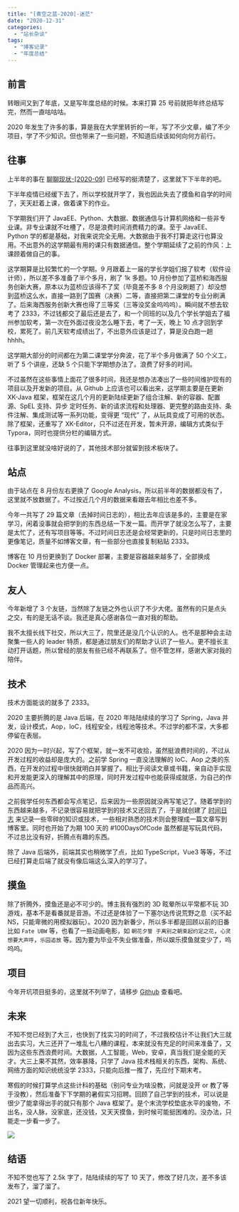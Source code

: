 ```yaml
---
title: "[青空之蓝-2020]-迷茫"
date: "2020-12-31"
categories:
  - "站长杂谈"
tags:
  - "博客记录"
  - "年度总结"
---
```



## 前言

转眼间又到了年底，又是写年度总结的时候。本来打算 25 号前就把年终总结写完，然而一直咕咕咕。

2020 年发生了许多的事，算是我在大学里转折的一年，写了不少文章，编了不少项目，学了不少知识。但也带来了一些问题，不知道后续该如何向何方前行。

## 往事

上半年的事在 [聊聊现状-\[2020-09\]](https://blog.ixk.me/talk-about-the-status-quo-2020-09.html "聊聊现状-[2020-09]") 已经写的挺清楚了，这里就下下半年的吧。

下半年疫情已经缓下去了，所以学校就开学了，我也因此失去了摸鱼和自学的时间了，天天赶着上课，做着课下的作业。

下学期我们开了 JavaEE、Python、大数据、数据通信与计算机网络和一些非专业课。非专业课就不吐槽了，尽是浪费时间消费精力的课。至于 JavaEE、Python 学的都是基础，对我来说完全无用。大数据由于我不打算走这行也算没用。不出意外的这学期最有用的课只有数据通信。整个学期延续了之前的作风：上课顾着做自己的事。

这学期算是比较繁忙的一个学期。9 月跟着上一届的学长学姐们报了软考（软件设计师），所以差不多准备了半个多月，刷了 1k 多题。10 月份参加了蓝桥和海西服务创新大赛，原本以为蓝桥应该得不了奖（毕竟差不多 8 个月没刷题了）却没想到蓝桥这么水，直接一路到了国赛（决赛）二等，直接把第二课堂的专业分刷满了。后来海西服务创新大赛也得了三等奖（三等没奖金呜呜呜）。瞬间就不想去软考了 2333，不过钱都交了最后还是去了，和一个同班的以及几个学长学姐去了福州参加软考，第一次在外面过夜没怎么睡下去，考了一天，晚上 10 点才回到学校，累死了。前几天软考成绩出了，不出意外应该是过了，算是没白跑一趟 hhhh。

这学期大部分的时间都在为第二课堂学分奔波，花了半个多月做满了 50 个义工，听了 5 个讲座，还缺 5 个只能下学期想办法了。浪费了好多的时间。

不过虽然在这些事情上面花了很多时间，我还是想办法凑出了一些时间维护现有的项目以及开发新的项目。从 Github 上应该也可以看出来，这学期主要是在更新 XK-Java 框架，框架在这几个月的更新陆续更新了组合注解、新的容器、配置源、SpEL 支持、异步 定时任务、新的请求流程和处理器、更完整的路由支持、条件注解、集成测试等一系列功能，变得更 “现代” 了，从玩具变成了可用的状态。除了框架，还重写了 XK-Editor，只不过还在开发，暂未开源，编辑方式类似于 Typora，同时也提供分栏的编辑方式。

往事到这里就没啥好说的了，其他技术部分就留到技术板块了。

## 站点

由于站点在 8 月份左右更换了 Google Analysis，所以前半年的数据都没有了，这里就不放数据了。不过按近几个月的数据来看跟去年相比也差不多。

今年一共写了 29 篇文章（去掉时间日志的），相比去年应该是多的，主要是在家学习，闲着没事就会把学到的东西总结一下发一篇。而开学了就没怎么写了，主要是太忙了，还有写项目等等。不过时间日志还是会经常更新的，只是时间日志里的更像笔记，质量不如博客文章，有一些部分也直接复制粘贴 2333。

博客在 10 月份更换到了 Docker 部署，主要是容器越来越多了，全部换成 Docker 管理起来也方便一点。

## 友人

今年新增了 3 个友链，当然除了友链之外也认识了不少大佬。虽然有的只是点头之交，有的是无话不谈。我还是真心感谢各位一直对我的帮助。

我不太擅长线下社交，所以大三了，院里还是没几个认识的人。也不是那种会主动聚集一些人的 leader 特质，都是通过朋友们的帮助才认识了一些人。更不擅长主动打开话题，所以曾经的朋友有些已经不再联系了。但不管怎样，感谢大家对我的陪伴。

## 技术

技术方面能谈的就多了 2333。

2020 主要折腾的是 Java 后端，在 2020 年陆陆续续的学习了 Spring，Java 并发，设计模式，Aop，IoC，线程安全，线程池等技术。不过学的都不深，大多都停留在表层。

2020 因为一时兴起，写了个框架，就一发不可收拾，虽然挺浪费时间的，不过从开发过程的收益却是庞大的。之前学 Spring 一直没法理解的 IoC、Aop 之类的东西，在开发的过程中很快就明白并掌握了。相比于阅读文章或书籍，亲自动手实现和开发能更深入的理解其中的原理，同时开发过程中也能获得成就感，为自己的作品而高兴。

之前我学任何东西都会写点笔记，后来因为一些原因就没再写笔记了。随着学到的东西越来越多，不记录很容易就把学到的技术又还回去了，于是就创建了 [时间日志](https://log.ixk.me) 来记录一些零碎的知识或技术，一些相对熟悉的技术则会整理成一篇文章写到博客里。同时也开始了为期 100 天的 #100DaysOfCode 虽然都是写玩具代码，不过总比没有好，折腾点有趣的东西。

除了 Java 后端外，前端其实也稍微学了点，比如 TypeScript，Vue3 等等，不过已经打算走后端了就没有像后端这么深入的学习了。

## 摸鱼

除了折腾外，摸鱼还是必不可少的。博主我有强烈的 3D 眩晕所以平常都不玩 3D 游戏，基本不是看番就是音游。不过还是体验了一下塞尔达传说荒野之息（买不起 NS，只能卑微的用模拟器玩）。2020 因为新番少，所以多半都是回顾以前的旧番比如 `Fate UBW` 等，也看了一些动画电影，如 `朝花夕誓 于离别之朝束起约定之花`，`心灵想要大声呼`，`乐园追放` 等。因为要为毕业不失业做准备，所以娱乐摸鱼就变少了，呜呜呜。

## 项目

今年开坑项目挺多的，这里就不列举了，请移步 [Github](https://github.com/syfxlin) 查看吧。

## 未来

不知不觉已经到了大三，也快到了找实习的时间了，不过我校估计不让我们大三就出去实习，大三还开了一堆乱七八糟的课程，本来就没有充足的时间来准备了，又因为这些东西浪费时间。大数据，人工智能，Web，安卓，真当我们是全能的天才。大三上果不其然，效率暴降，只学了 Java 技术栈相关的东西，架构、系统、网络方面的知识统统没学 2333，只能向后推一推了，先应付下期末考。

寒假的时候打算学点这些计科的基础（别问专业为啥没教，问就是没开 or 教了等于没教），然后准备下下学期的暑假实习招聘。回顾了自己学到的技术，可以说是很少了能拿得出手的就只有那个 Java 框架了。是个末流学校垫底水平的废物，不出名，没人脉，没家底，还没钱，又天天摸鱼，到时候可能挺困难的。没办法，只能走一步看一步了。

![](https://cdn.jsdelivr.net/gh/syfxlin/pic/2020/12/20201230154626.jpg)

## 结语

不知不觉也写了 2.5k 字了，陆陆续续的写了 10 天了，修改了好几次，差不多该发布了，溜了溜了。

<MessageBox>2021 望一切顺利，祝各位新年快乐。</MessageBox>
